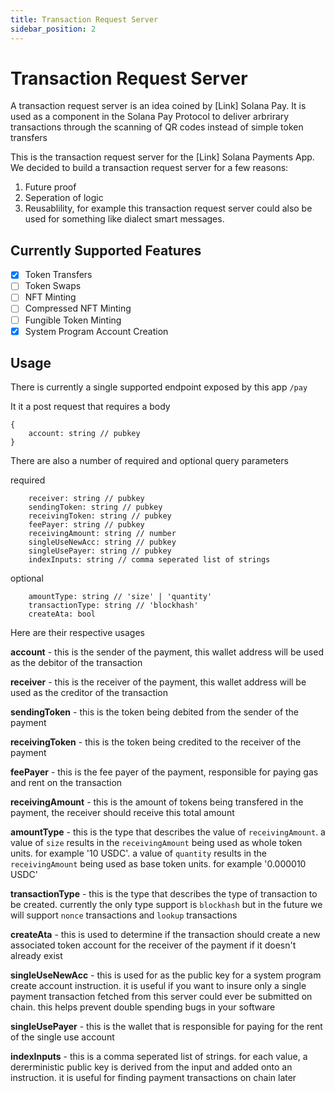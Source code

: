 ```yaml
---
title: Transaction Request Server
sidebar_position: 2
---
```


# Transaction Request Server

A transaction request server is an idea coined by [Link] Solana Pay. It is used as a component in the Solana Pay Protocol to deliver arbrirary transactions through the scanning of QR codes instead of simple token transfers

This is the transaction request server for the [Link] Solana Payments App. We decided to build a transaction request server for a few reasons:

1. Future proof
2. Seperation of logic
3. Reusablility, for example this transaction request server could also be used for something like dialect smart messages.

## Currently Supported Features

-   [x] Token Transfers
-   [ ] Token Swaps
-   [ ] NFT Minting
-   [ ] Compressed NFT Minting
-   [ ] Fungible Token Minting
-   [x] System Program Account Creation

## Usage

There is currently a single supported endpoint exposed by this app `/pay`

It it a post request that requires a body

```
{
    account: string // pubkey
}
```

There are also a number of required and optional query parameters

required

```
    receiver: string // pubkey
    sendingToken: string // pubkey
    receivingToken: string // pubkey
    feePayer: string // pubkey
    receivingAmount: string // number
    singleUseNewAcc: string // pubkey
    singleUsePayer: string // pubkey
    indexInputs: string // comma seperated list of strings
```

optional

```
    amountType: string // 'size' | 'quantity'
    transactionType: string // 'blockhash'
    createAta: bool
```

Here are their respective usages

**account** - this is the sender of the payment, this wallet address will be used as the debitor of the transaction

**receiver** - this is the receiver of the payment, this wallet address will be used as the creditor of the transaction

**sendingToken** - this is the token being debited from the sender of the payment

**receivingToken** - this is the token being credited to the receiver of the payment

**feePayer** - this is the fee payer of the payment, responsible for paying gas and rent on the transaction

**receivingAmount** - this is the amount of tokens being transfered in the payment, the receiver should receive this total amount

**amountType** - this is the type that describes the value of `receivingAmount`. a value of `size` results in the `receivingAmount` being used as whole token units. for example '10 USDC'. a value of `quantity` results in the `receivingAmount` being used as base token units. for example '0.000010 USDC'

**transactionType** - this is the type that describes the type of transaction to be created. currently the only type support is `blockhash` but in the future we will support `nonce` transactions and `lookup` transactions

**createAta** - this is used to determine if the transaction should create a new associated token account for the receiver of the payment if it doesn't already exist

**singleUseNewAcc** - this is used for as the public key for a system program create account instruction. it is useful if you want to insure only a single payment transaction fetched from this server could ever be submitted on chain. this helps prevent double spending bugs in your software

**singleUsePayer** - this is the wallet that is responsible for paying for the rent of the single use account

**indexInputs** - this is a comma seperated list of strings. for each value, a dererministic public key is derived from the input and added onto an instruction. it is useful for finding payment transactions on chain later

